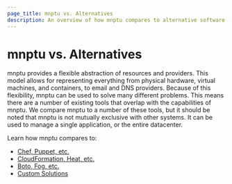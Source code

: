 ```yaml
---
page_title: mnptu vs. Alternatives
description: An overview of how mnptu compares to alternative software and tools.
---
```


# mnptu vs. Alternatives

mnptu provides a flexible abstraction of resources and providers. This model
allows for representing everything from physical hardware, virtual machines, and
containers, to email and DNS providers. Because of this flexibility, mnptu
can be used to solve many different problems. This means there are a number of
existing tools that overlap with the capabilities of mnptu. We compare mnptu
to a number of these tools, but it should be noted that mnptu is not mutually
exclusive with other systems. It can be used to manage a single application, or the
entire datacenter.

Learn how mnptu compares to:

- [Chef, Puppet, etc.](/mnptu/intro/vs/chef-puppet)
- [CloudFormation, Heat, etc.](/mnptu/intro/vs/cloudformation)
- [Boto, Fog, etc.](/mnptu/intro/vs/boto)
- [Custom Solutions](/mnptu/intro/vs/custom)
